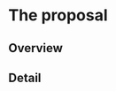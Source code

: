 # The proposal
<!--
Our proposal is to rebuild the PriorGen R package for making it a place-to-go for generating priors later to be used in Bayesian modeling. PriorGen was built for translating beliefs into prior information in the form of Beta and Gamma distributions. It can be mainly used for the generation of priors on the prevalence of disease and the sensitivity/specificity of diagnostic tests. This basic idea will be improved to make PriorGen a general purpose tool for translating prior beliefs in the form of statistical distribution and make it the engine of a Shiny app for a user-friendly experience.
-->

## Overview
<!--
Our proposal aims at increasing the use of Bayesian methods with a user-friendly experience with the process of generating priors.
-->

## Detail
<!--
Small workshops will be dedicated to the generation of the user interface of the Shiny app and to map all the valuable options for prior beliefs in terms of data (e.g. nominal, ordinal, count, continuous) and input (expert panel, parameters, histograms).
The small workshops will end-up with a set of wireframes for the Shiny app and a list of functions that will form the building blocks of the PriorGen package.
The minimum viable product is an R package that provides a set of R functions to generate prior distributions from probability statements generated by the users.
The architecture will be kept simple, with an intensive use of rootSolve package.
Then PrioGen package and Shiny App will be coded and tested. A final version of PriorGen package will be released on CRAN. A PriorGen GitHub repository will serve for the project before and after package 
-->
